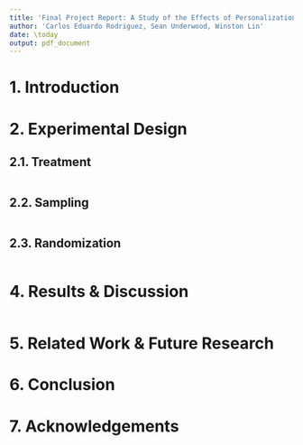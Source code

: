 ```yaml
---
title: 'Final Project Report: A Study of the Effects of Personalization on Survey Response Rates'
author: 'Carlos Eduardo Rodriguez, Sean Underwood, Winston Lin'
date: \today
output: pdf_document
---
```


# 1. Introduction



# 2. Experimental Design

## 2.1. Treatment


```r

```

## 2.2. Sampling


```r

```

## 2.3. Randomization


```r

```

# 4. Results & Discussion


```r

```

# 5. Related Work & Future Research



# 6. Conclusion



# 7. Acknowledgements



